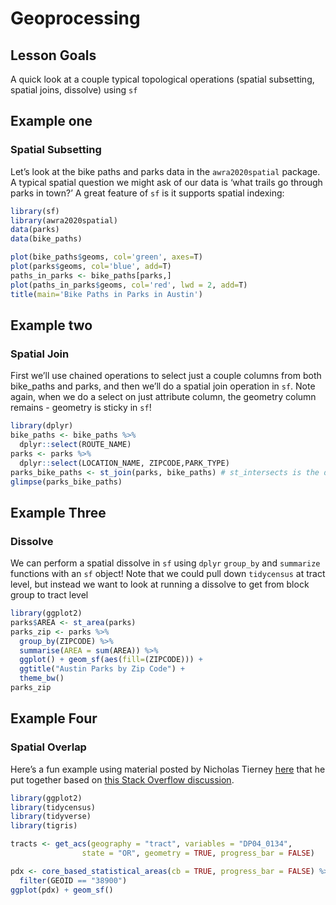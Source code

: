 # Geoprocessing
## Lesson Goals

A quick look at a couple typical topological operations (spatial subsetting, spatial joins, dissolve) using `sf`

## Example one
### Spatial Subsetting
Let's look at the bike paths and parks data in the `awra2020spatial` package. A typical spatial question we might ask of our data is 'what trails go through parks in town?' A great feature of `sf` is it supports spatial indexing:
```r
library(sf)
library(awra2020spatial)
data(parks)
data(bike_paths)

plot(bike_paths$geoms, col='green', axes=T)
plot(parks$geoms, col='blue', add=T)
paths_in_parks <- bike_paths[parks,]
plot(paths_in_parks$geoms, col='red', lwd = 2, add=T)
title(main='Bike Paths in Parks in Austin')
```

## Example two
### Spatial Join
First we'll use chained operations to select just a couple columns from both bike_paths and parks, and then we'll do a spatial join operation in `sf`.  Note again, when we do a select on just attribute column, the geometry column remains - geometry is sticky in `sf`!
```r
library(dplyr)
bike_paths <- bike_paths %>% 
  dplyr::select(ROUTE_NAME)
parks <- parks %>% 
  dplyr::select(LOCATION_NAME, ZIPCODE,PARK_TYPE)
parks_bike_paths <- st_join(parks, bike_paths) # st_intersects is the default
glimpse(parks_bike_paths)
```

## Example Three
### Dissolve
We can perform a spatial dissolve in `sf` using `dplyr` `group_by` and `summarize` functions with an `sf` object!
Note that we could pull down `tidycensus` at tract level, but instead we want to look at running a dissolve to get from block group to tract level
```r
library(ggplot2)
parks$AREA <- st_area(parks)
parks_zip <- parks %>% 
  group_by(ZIPCODE) %>%
  summarise(AREA = sum(AREA)) %>%
  ggplot() + geom_sf(aes(fill=(ZIPCODE))) +
  ggtitle("Austin Parks by Zip Code") + 
  theme_bw()
parks_zip
```

## Example Four
### Spatial Overlap
Here's a fun example using material posted by Nicholas Tierney [here](https://www.njtierney.com/post/2021/08/21/how-much-one-shapefile-overlaps-another/) that he put together based on [this Stack Overflow discussion](https://gis.stackexchange.com/questions/362466/calculate-percentage-overlap-of-2-sets-of-polygons-in-r).


```r
library(ggplot2)
library(tidycensus)
library(tidyverse)
library(tigris)

tracts <- get_acs(geography = "tract", variables = "DP04_0134", 
                state = "OR", geometry = TRUE, progress_bar = FALSE)

pdx <- core_based_statistical_areas(cb = TRUE, progress_bar = FALSE) %>%
  filter(GEOID == "38900")
ggplot(pdx) + geom_sf()
```

